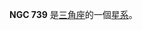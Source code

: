 {{NGCInfoBox|NGCID=NGC 739|發現者=羅夫·科普蘭|發現日期=1874年1月9日|其他編號=MCG 5-5-30,ZWG 503.59,ARAK 67|曆元=J2000.0|赤經=1時56分54.6秒
|赤緯=33°16'2"|星座=三角座|星體=星系|星等=14.1|表面亮度=13.3|藍等=15}}

'''NGC 739''' 是[[三角座|三角座]]的一個[[星系|星系]]。

{{NGCReference|739}}
{{Catalogs|NGC=739}}